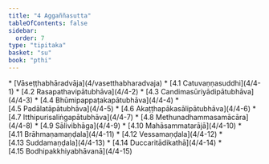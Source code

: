 ```yaml
---
title: "4 Aggaññasutta"
tableOfContents: false
sidebar:
  order: 7
type: "tipitaka"
basket: "su"
book: "pthi"
---
```



<DynamicBreadcrumb />



<TableOfContents book="pthi" section="4">
* [Vāseṭṭhabhāradvāja](4/vasetthabharadvaja)
* [4.1 Catuvaṇṇasuddhi](4/4-1)
* [4.2 Rasapathavipātubhāva](4/4-2)
* [4.3 Candimasūriyādipātubhāva](4/4-3)
* [4.4 Bhūmipappaṭakapātubhāva](4/4-4)
* [4.5 Padālatāpātubhāva](4/4-5)
* [4.6 Akaṭṭhapākasālipātubhāva](4/4-6)
* [4.7 Itthipurisaliṅgapātubhāva](4/4-7)
* [4.8 Methunadhammasamācāra](4/4-8)
* [4.9 Sālivibhāga](4/4-9)
* [4.10 Mahāsammatarājā](4/4-10)
* [4.11 Brāhmaṇamaṇḍala](4/4-11)
* [4.12 Vessamaṇḍala](4/4-12)
* [4.13 Suddamaṇḍala](4/4-13)
* [4.14 Duccaritādikathā](4/4-14)
* [4.15 Bodhipakkhiyabhāvanā](4/4-15)
</TableOfContents>